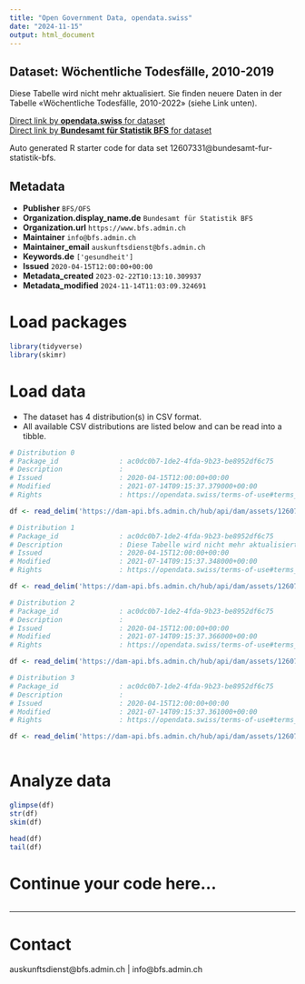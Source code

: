 ```yaml
---
title: "Open Government Data, opendata.swiss"
date: "2024-11-15"
output: html_document
---
```


## Dataset: Wöchentliche Todesfälle, 2010-2019

Diese Tabelle wird nicht mehr aktualisiert. Sie finden neuere Daten in der Tabelle «Wöchentliche Todesfälle, 2010-2022» (siehe Link unten).

[Direct link by **opendata.swiss** for dataset](https://opendata.swiss/de/dataset/wochentliche-todesfalle-2010-2019)<br>
[Direct link by **Bundesamt für Statistik BFS** for dataset](https://www.bfs.admin.ch/asset/de/ts-d-14.03.04.03-wr_ZR)

Auto generated R starter code for data set 12607331@bundesamt-fur-statistik-bfs.

## Metadata

- **Publisher** `BFS/OFS`
- **Organization.display_name.de** `Bundesamt für Statistik BFS`
- **Organization.url** `https://www.bfs.admin.ch`
- **Maintainer** `info@bfs.admin.ch`
- **Maintainer_email** `auskunftsdienst@bfs.admin.ch`
- **Keywords.de** `['gesundheit']`
- **Issued** `2020-04-15T12:00:00+00:00`
- **Metadata_created** `2023-02-22T10:13:10.309937`
- **Metadata_modified** `2024-11-14T11:03:09.324691`


# Load packages

```r

library(tidyverse)
library(skimr)

```

# Load data

-   The dataset has 4 distribution(s) in CSV format.
-   All available CSV distributions are listed below and can be read into a tibble.

```r

# Distribution 0
# Package_id               : ac0dc0b7-1de2-4fda-9b23-be8952df6c75
# Description              : 
# Issued                   : 2020-04-15T12:00:00+00:00
# Modified                 : 2021-07-14T09:15:37.379000+00:00
# Rights                   : https://opendata.swiss/terms-of-use#terms_by_ask

df <- read_delim('https://dam-api.bfs.admin.ch/hub/api/dam/assets/12607335/master')

# Distribution 1
# Package_id               : ac0dc0b7-1de2-4fda-9b23-be8952df6c75
# Description              : Diese Tabelle wird nicht mehr aktualisiert. Sie finden neuere Daten in der Tabelle «Wöchentliche Todesfälle, 2010-2022» (siehe Link unten).
# Issued                   : 2020-04-15T12:00:00+00:00
# Modified                 : 2021-07-14T09:15:37.348000+00:00
# Rights                   : https://opendata.swiss/terms-of-use#terms_by_ask

df <- read_delim('https://dam-api.bfs.admin.ch/hub/api/dam/assets/12607336/master')

# Distribution 2
# Package_id               : ac0dc0b7-1de2-4fda-9b23-be8952df6c75
# Description              : 
# Issued                   : 2020-04-15T12:00:00+00:00
# Modified                 : 2021-07-14T09:15:37.366000+00:00
# Rights                   : https://opendata.swiss/terms-of-use#terms_by_ask

df <- read_delim('https://dam-api.bfs.admin.ch/hub/api/dam/assets/12607334/master')

# Distribution 3
# Package_id               : ac0dc0b7-1de2-4fda-9b23-be8952df6c75
# Description              : 
# Issued                   : 2020-04-15T12:00:00+00:00
# Modified                 : 2021-07-14T09:15:37.361000+00:00
# Rights                   : https://opendata.swiss/terms-of-use#terms_by_ask

df <- read_delim('https://dam-api.bfs.admin.ch/hub/api/dam/assets/12607333/master')



```

# Analyze data

```r

glimpse(df)
str(df)
skim(df)

head(df)
tail(df)

```

# Continue your code here...

```r

```

------------------------------------------------------------------------

# Contact

auskunftsdienst@bfs.admin.ch | info@bfs.admin.ch
